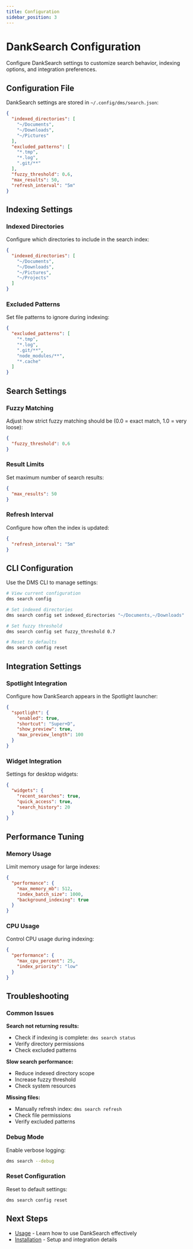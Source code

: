 ```yaml
---
title: Configuration
sidebar_position: 3
---
```


# DankSearch Configuration

Configure DankSearch settings to customize search behavior, indexing options, and integration preferences.

## Configuration File

DankSearch settings are stored in `~/.config/dms/search.json`:

```json
{
  "indexed_directories": [
    "~/Documents",
    "~/Downloads",
    "~/Pictures"
  ],
  "excluded_patterns": [
    "*.tmp",
    "*.log",
    ".git/**"
  ],
  "fuzzy_threshold": 0.6,
  "max_results": 50,
  "refresh_interval": "5m"
}
```

## Indexing Settings

### Indexed Directories

Configure which directories to include in the search index:

```json
{
  "indexed_directories": [
    "~/Documents",
    "~/Downloads", 
    "~/Pictures",
    "~/Projects"
  ]
}
```

### Excluded Patterns

Set file patterns to ignore during indexing:

```json
{
  "excluded_patterns": [
    "*.tmp",
    "*.log",
    ".git/**",
    "node_modules/**",
    "*.cache"
  ]
}
```

## Search Settings

### Fuzzy Matching

Adjust how strict fuzzy matching should be (0.0 = exact match, 1.0 = very loose):

```json
{
  "fuzzy_threshold": 0.6
}
```

### Result Limits

Set maximum number of search results:

```json
{
  "max_results": 50
}
```

### Refresh Interval

Configure how often the index is updated:

```json
{
  "refresh_interval": "5m"
}
```

## CLI Configuration

Use the DMS CLI to manage settings:

```bash
# View current configuration
dms search config

# Set indexed directories
dms search config set indexed_directories "~/Documents,~/Downloads"

# Set fuzzy threshold
dms search config set fuzzy_threshold 0.7

# Reset to defaults
dms search config reset
```

## Integration Settings

### Spotlight Integration

Configure how DankSearch appears in the Spotlight launcher:

```json
{
  "spotlight": {
    "enabled": true,
    "shortcut": "Super+D",
    "show_preview": true,
    "max_preview_length": 100
  }
}
```

### Widget Integration

Settings for desktop widgets:

```json
{
  "widgets": {
    "recent_searches": true,
    "quick_access": true,
    "search_history": 20
  }
}
```

## Performance Tuning

### Memory Usage

Limit memory usage for large indexes:

```json
{
  "performance": {
    "max_memory_mb": 512,
    "index_batch_size": 1000,
    "background_indexing": true
  }
}
```

### CPU Usage

Control CPU usage during indexing:

```json
{
  "performance": {
    "max_cpu_percent": 25,
    "index_priority": "low"
  }
}
```

## Troubleshooting

### Common Issues

**Search not returning results:**
- Check if indexing is complete: `dms search status`
- Verify directory permissions
- Check excluded patterns

**Slow search performance:**
- Reduce indexed directory scope
- Increase fuzzy threshold
- Check system resources

**Missing files:**
- Manually refresh index: `dms search refresh`
- Check file permissions
- Verify excluded patterns

### Debug Mode

Enable verbose logging:

```bash
dms search --debug
```

### Reset Configuration

Reset to default settings:

```bash
dms search config reset
```

## Next Steps

- [Usage](usage) - Learn how to use DankSearch effectively
- [Installation](installation) - Setup and integration details

